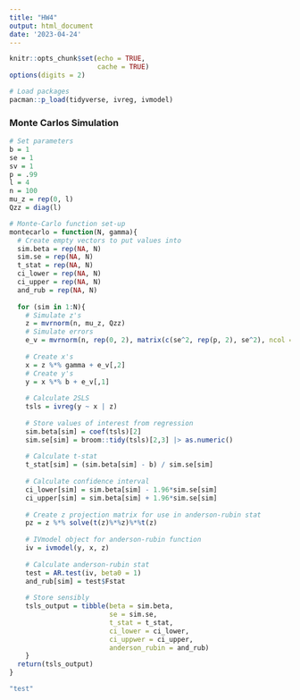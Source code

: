 ```yaml
---
title: "HW4"
output: html_document
date: '2023-04-24'
---
```


```r
knitr::opts_chunk$set(echo = TRUE,
                      cache = TRUE)
options(digits = 2)
```

```r
# Load packages
pacman::p_load(tidyverse, ivreg, ivmodel)
```


### Monte Carlos Simulation

```r
# Set parameters
b = 1
se = 1
sv = 1
p = .99
l = 4
n = 100 
mu_z = rep(0, l)
Qzz = diag(l)
```

```r
# Monte-Carlo function set-up
montecarlo = function(N, gamma){
  # Create empty vectors to put values into
  sim.beta = rep(NA, N)
  sim.se = rep(NA, N)
  t_stat = rep(NA, N)
  ci_lower = rep(NA, N)
  ci_upper = rep(NA, N)
  and_rub = rep(NA, N)
  
  for (sim in 1:N){
    # Simulate z's
    z = mvrnorm(n, mu_z, Qzz)
    # Simulate errors
    e_v = mvrnorm(n, rep(0, 2), matrix(c(se^2, rep(p, 2), se^2), ncol = 2))
    
    # Create x's
    x = z %*% gamma + e_v[,2]
    # Create y's
    y = x %*% b + e_v[,1]
    
    # Calculate 2SLS
    tsls = ivreg(y ~ x | z)
    
    # Store values of interest from regression
    sim.beta[sim] = coef(tsls)[2] 
    sim.se[sim] = broom::tidy(tsls)[2,3] |> as.numeric()
    
    # Calculate t-stat
    t_stat[sim] = (sim.beta[sim] - b) / sim.se[sim]
    
    # Calculate confidence interval
    ci_lower[sim] = sim.beta[sim] - 1.96*sim.se[sim]
    ci_upper[sim] = sim.beta[sim] + 1.96*sim.se[sim]
    
    # Create z projection matrix for use in anderson-rubin stat
    pz = z %*% solve(t(z)%*%z)%*%t(z)
    
    # IVmodel object for anderson-rubin function
    iv = ivmodel(y, x, z)
    
    # Calculate anderson-rubin stat
    test = AR.test(iv, beta0 = 1)
    and_rub[sim] = test$Fstat
    
    # Store sensibly
    tsls_output = tibble(beta = sim.beta, 
                         se = sim.se,
                         t_stat = t_stat,
                         ci_lower = ci_lower,
                         ci_uppwer = ci_upper,
                         anderson_rubin = and_rub)
    }
  return(tsls_output)
}
```

```r
"test"
```

























